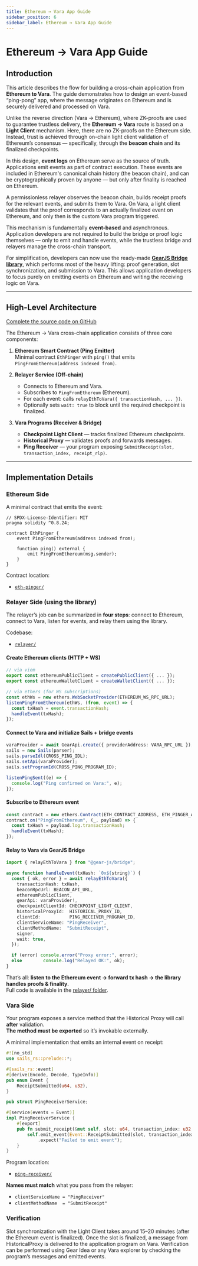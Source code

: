 ```yaml
---
title: Ethereum → Vara App Guide
sidebar_position: 6
sidebar_label: Ethereum → Vara App Guide
---
```


# Ethereum → Vara App Guide

## Introduction

This article describes the flow for building a cross-chain application from **Ethereum to Vara**. The guide demonstrates how to design an event-based “ping-pong” app, where the message originates on Ethereum and is securely delivered and processed on Vara.

Unlike the reverse direction (Vara → Ethereum), where ZK-proofs are used to guarantee trustless delivery, the **Ethereum → Vara** route is based on a **Light Client** mechanism. Here, there are no ZK-proofs on the Ethereum side. Instead, trust is achieved through on-chain light client validation of Ethereum’s consensus — specifically, through the **beacon chain** and its finalized checkpoints.

In this design, **event logs** on Ethereum serve as the source of truth. Applications emit events as part of contract execution. These events are included in Ethereum's canonical chain history (the beacon chain), and can be cryptographically proven by anyone — but only after finality is reached on Ethereum.

A permissionless relayer observes the beacon chain, builds receipt proofs for the relevant events, and submits them to Vara. On Vara, a light client validates that the proof corresponds to an actually finalized event on Ethereum, and only then is the custom Vara program triggered.

This mechanism is fundamentally **event-based** and asynchronous. Application developers are not required to build the bridge or proof logic themselves — only to emit and handle events, while the trustless bridge and relayers manage the cross-chain transport.

For simplification, developers can now use the ready-made [**GearJS Bridge library**](https://github.com/gear-tech/gear-bridges/tree/main/js/bridge-js), which performs most of the heavy lifting: proof generation, slot synchronization, and submission to Vara. This allows application developers to focus purely on emitting events on Ethereum and writing the receiving logic on Vara.

---

## High-Level Architecture

[Complete the source code on GitHub](https://github.com/gear-foundation/eth-vara-cross-ping)

The Ethereum → Vara cross-chain application consists of three core components:

1. **Ethereum Smart Contract (Ping Emitter)**  
   Minimal contract `EthPinger` with `ping()` that emits `PingFromEthereum(address indexed from)`.

2. **Relayer Service (Off-chain)**  
   - Connects to Ethereum and Vara.  
   - Subscribes to `PingFromEthereum` (Ethereum).  
   - For each event: calls `relayEthToVara({ transactionHash, ... })`.  
   - Optionally sets `wait: true` to block until the required checkpoint is finalized.

3. **Vara Programs (Receiver & Bridge)**  
   - **Checkpoint Light Client** — tracks finalized Ethereum checkpoints.  
   - **Historical Proxy** — validates proofs and forwards messages.  
   - **Ping Receiver** — your program exposing `SubmitReceipt(slot, transaction_index, receipt_rlp)`.

---

## Implementation Details

### Ethereum Side

A minimal contract that emits the event:

```solidity
// SPDX-License-Identifier: MIT
pragma solidity ^0.8.24;

contract EthPinger {
    event PingFromEthereum(address indexed from);

    function ping() external {
        emit PingFromEthereum(msg.sender);
    }
}
```

Contract location:
- [`eth-pinger/`](https://github.com/gear-foundation/eth-vara-cross-ping/tree/master/eth-pinger)

### Relayer Side (using the library)

The relayer’s job can be summarized in **four steps**: connect to Ethereum, connect to Vara, listen for events, and relay them using the library.

Codebase:
- [`relayer/`](https://github.com/gear-foundation/eth-vara-cross-ping/tree/master/relayer)

#### Create Ethereum clients (HTTP + WS)

```ts
// via viem
export const ethereumPublicClient = createPublicClient({ ... });
export const ethereumWalletClient = createWalletClient({ ... });

// via ethers (for WS subscriptions)
const ethWs = new ethers.WebSocketProvider(ETHEREUM_WS_RPC_URL);
listenPingFromEthereum(ethWs, (from, event) => {
  const txHash = event.transactionHash;
  handleEvent(txHash);
});
```

#### Connect to Vara and initialize Sails + bridge events

```ts
varaProvider = await GearApi.create({ providerAddress: VARA_RPC_URL });
sails = new Sails(parser);
sails.parseIdl(CROSS_PING_IDL);
sails.setApi(varaProvider);
sails.setProgramId(CROSS_PING_PROGRAM_ID);

listenPingSent((e) => {
  console.log("Ping confirmed on Vara:", e);
});
```

#### Subscribe to Ethereum event

```ts
const contract = new ethers.Contract(ETH_CONTRACT_ADDRESS, ETH_PINGER_ABI, provider);
contract.on("PingFromEthereum", (_, payload) => {
  const txHash = payload.log.transactionHash;
  handleEvent(txHash);
});
```

#### Relay to Vara via GearJS Bridge

```ts
import { relayEthToVara } from "@gear-js/bridge";

async function handleEvent(txHash: `0x${string}`) {
  const { ok, error } = await relayEthToVara({
    transactionHash: txHash,
    beaconRpcUrl: BEACON_API_URL,
    ethereumPublicClient,
    gearApi: varaProvider!,
    checkpointClientId: CHECKPOINT_LIGHT_CLIENT,
    historicalProxyId:  HISTORICAL_PROXY_ID,
    clientId:           PING_RECEIVER_PROGRAM_ID,
    clientServiceName: "PingReceiver",
    clientMethodName:  "SubmitReceipt",
    signer,
    wait: true,
  });

  if (error) console.error("Proxy error:", error);
  else        console.log("Relayed OK:", ok);
}
```

That’s all: **listen to the Ethereum event → forward tx hash → the library handles proofs & finality**.  
Full code is available in the [relayer/ folder](https://github.com/gear-foundation/eth-vara-cross-ping/tree/master/relayer).

### Vara Side

Your program exposes a service method that the Historical Proxy will call **after** validation.  
**The method must be exported** so it’s invokable externally.

A minimal implementation that emits an internal event on receipt:

```rust
#![no_std]
use sails_rs::prelude::*;

#[sails_rs::event]
#[derive(Encode, Decode, TypeInfo)]
pub enum Event {
    ReceiptSubmitted(u64, u32),
}

pub struct PingReceiverService;

#[service(events = Event)]
impl PingReceiverService {
    #[export] 
    pub fn submit_receipt(&mut self, slot: u64, transaction_index: u32, _receipt_rlp: Vec<u8>) {
        self.emit_event(Event::ReceiptSubmitted(slot, transaction_index))
            .expect("Failed to emit event");
    }
}
```

Program location:
- [`ping-receiver/`](https://github.com/gear-foundation/eth-vara-cross-ping/tree/master/ping-receiver)

**Names must match** what you pass from the relayer:
- `clientServiceName = "PingReceiver"`
- `clientMethodName  = "SubmitReceipt"`

### Verification

Slot synchronization with the Light Client takes around 15–20 minutes (after the Ethereum event is finalized).
Once the slot is finalized, a message from HistoricalProxy is delivered to the application program on Vara.
Verification can be performed using Gear Idea or any Vara explorer by checking the program’s messages and emitted events.
